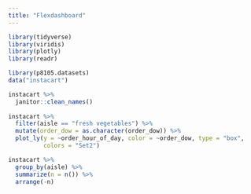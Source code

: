 ```yaml
---
title: "Flexdashboard"
---
```


```r
library(tidyverse)
library(viridis)
library(plotly)
library(readr)
```


```r

library(p8105.datasets)
data("instacart")

instacart %>% 
  janitor::clean_names()
  
instacart %>% 
  filter(aisle == "fresh vegetables") %>% 
  mutate(order_dow = as.character(order_dow)) %>% 
  plot_ly(y = ~order_hour_of_day, color = ~order_dow, type = "box", 
          colors = "Set2") 

instacart %>%
  group_by(aisle) %>%
  summarize(n = n()) %>%
  arrange(-n)

```

